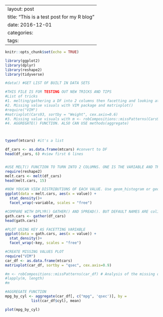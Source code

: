 
---
layout: post
title: "This is a test post for my R blog"
date: 2016-12-01
categories: 
tags: 
---


```r
knitr::opts_chunk$set(echo = TRUE)

library(ggplot2)
library(dplyr)
library(reshape2)
library(tidyverse)

#data() #GET LIST OF BUILT IN DATA SETS 

#THIS FILE IS FOR TESTING OUT NEW TRICKS AND TIPS
#List of tricks
#1. melting/gathering a DF into 2 columns then facetting and looking at distribution. scales='free'
#2. Missing value visuals with VIM package and matrixplot()
#require("VIM")
#matrixplot(Cars93, sortby = "Weight", cex.axis=0.6)
#3. Missing value visuals with m <- robCompositions::missPatterns(Cars93)
#4. AGGREGATE() FUNCTION. ALSO CAN USE methods(aggregate)



typeof(mtcars) #it's a list

df_cars <- as.data.frame(mtcars) #convert to DF
head(df_cars, 6) #view first 6 lines


#USE MELT() FUNCTION TO TURN INTO 2 COLUMNS. ONE IS THE VARIABLE AND THE OTHER IS VALUE. LONG DF NOW.
require(reshape2)
melt.cars <- melt(df_cars)
head(melt.cars, 15)

#NOW YOUCAN VIEW DISTRIBUTIONS OF EACH VALUE. Use geom_histogram or geom_density. or stat_density
ggplot(data = melt.cars, aes(x = value)) + 
  stat_density()+
  facet_wrap(~variable, scales = "free")

#COMPARE WITH DPLYR() GATHER() AND SPREAD(). BUT DEFAULT NAMES ARE col1 "key" and col2 "value"
gath.cars <- gather(df_cars)
head(gath.cars)

#PLOT USING KEY AS FACETTING VARIABLE
ggplot(data = gath.cars, aes(x = value)) + 
  stat_density()+
  facet_wrap(~key, scales = "free")

#CREATE MISSING VALUES PLOT
require("VIM")
car_df <- as.data.frame(mtcars)
matrixplot(car_df, sortby = "qsec", cex.axis=0.9)

#m <- robCompositions::missPatterns(car_df) # Analysis of the missing or the zero patterns structure of a data set.
#lapply(m, length)
#m

#AGGREGATE FUNCTION
mpg_by_cyl <- aggregate(car_df[, c("mpg", 'qsec')], by =
            list(car_df$cyl), mean)
```

```r
plot(mpg_by_cyl)
```



